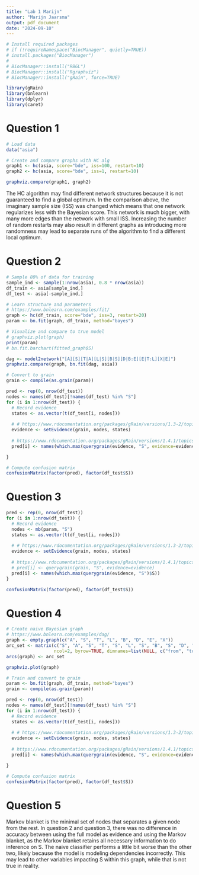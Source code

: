```yaml
---
title: "Lab 1 Marijn"
author: "Marijn Jaarsma"
output: pdf_document
date: "2024-09-10"
---
```


```r
# Install required packages
# if (!requireNamespace("BiocManager", quietly=TRUE))
# install.packages("BiocManager")
# 
# BiocManager::install("RBGL")
# BiocManager::install("Rgraphviz")
# BiocManager::install("gRain", force=TRUE)
```


```r
library(gRain)
library(bnlearn)
library(dplyr)
library(caret)
```

# Question 1
```r
# Load data
data("asia")

# Create and compare graphs with HC alg
graph1 <- hc(asia, score="bde", iss=100, restart=10)
graph2 <- hc(asia, score="bde", iss=1, restart=10)

graphviz.compare(graph1, graph2)
```

The HC algorithm may find different network structures because it is not guaranteed to find a global optimum. In the comparison above, the imaginary sample size (ISS) was changed which means that one network regularizes less with the Bayesian score. This network is much bigger, with many more edges than the network with small ISS. Increasing the number of random restarts may also result in different graphs as introducing more randomness may lead to separate runs of the algorithm to find a different local optimum. 

# Question 2
```r
# Sample 80% of data for training
sample_ind <- sample(1:nrow(asia), 0.8 * nrow(asia))
df_train <- asia[sample_ind,]
df_test <- asia[-sample_ind,]

# Learn structure and parameters
# https://www.bnlearn.com/examples/fit/
graph <- hc(df_train, score="bde", iss=3, restart=20)
param <- bn.fit(graph, df_train, method="bayes")

# Visualize and compare to true model
# graphviz.plot(graph)
print(param)
# bn.fit.barchart(fitted_graph$S)

dag <- model2network("[A][S][T|A][L|S][B|S][D|B:E][E|T:L][X|E]")
graphviz.compare(graph, bn.fit(dag, asia))
```

```r
# Convert to grain
grain <- compile(as.grain(param))

pred <- rep(0, nrow(df_test))
nodes <- names(df_test)[!names(df_test) %in% "S"]
for (i in 1:nrow(df_test)) {
  # Record evidence
  states <- as.vector(t(df_test[i, nodes]))
  
  # # https://www.rdocumentation.org/packages/gRain/versions/1.3-2/topics/grain-evidence
  evidence <- setEvidence(grain, nodes, states)
  
  # https://www.rdocumentation.org/packages/gRain/versions/1.4.1/topics/querygrain
  pred[i] <- names(which.max(querygrain(evidence, "S", evidence=evidence)$S))

}

# Compute confusion matrix
confusionMatrix(factor(pred), factor(df_test$S))
```

# Question 3
```r
pred <- rep(0, nrow(df_test))
for (i in 1:nrow(df_test)) {
  # Record evidence
  nodes <- mb(param, "S")
  states <- as.vector(t(df_test[i, nodes]))
  
  # # https://www.rdocumentation.org/packages/gRain/versions/1.3-2/topics/grain-evidence
  evidence <- setEvidence(grain, nodes, states)
  
  # https://www.rdocumentation.org/packages/gRain/versions/1.4.1/topics/querygrain
  # pred[i] <- querygrain(grain, "S", evidence=evidence)
  pred[i] <- names(which.max(querygrain(evidence, "S")$S))
}

confusionMatrix(factor(pred), factor(df_test$S))
```

# Question 4
```r
# Create naive Bayesian graph
# https://www.bnlearn.com/examples/dag/
graph <- empty.graph(c("A", "S", "T", "L", "B", "D", "E", "X"))
arc_set <- matrix(c("S", "A", "S", "T", "S", "L", "S", "B", "S", "D", "S", "E", "S", "X"), 
                  ncol=2, byrow=TRUE, dimnames=list(NULL, c("from", "to")))
arcs(graph) <- arc_set

graphviz.plot(graph)
```

```r
# Train and convert to grain
param <- bn.fit(graph, df_train, method="bayes")
grain <- compile(as.grain(param))

pred <- rep(0, nrow(df_test))
nodes <- names(df_test)[!names(df_test) %in% "S"]
for (i in 1:nrow(df_test)) {
  # Record evidence
  states <- as.vector(t(df_test[i, nodes]))
  
  # # https://www.rdocumentation.org/packages/gRain/versions/1.3-2/topics/grain-evidence
  evidence <- setEvidence(grain, nodes, states)
  
  # https://www.rdocumentation.org/packages/gRain/versions/1.4.1/topics/querygrain
  pred[i] <- names(which.max(querygrain(evidence, "S", evidence=evidence)$S))

}

# Compute confusion matrix
confusionMatrix(factor(pred), factor(df_test$S))
```

# Question 5
Markov blanket is the minimal set of nodes that separates a given node from the rest. In question 2 and question 3, there was no difference in accuracy between using the full model as evidence and using the Markov blanket, as the Markov blanket retains all necessary information to do inference on S. The naive classifier performs a little bit worse than the other two, likely because the model is modeling dependencies incorrectly. This may lead to other variables impacting S within this graph, while that is not true in reality.